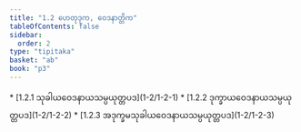 ```yaml
---
title: "1.2 ဟေတုဒုက, ဝေဒနာတ္တိက"
tableOfContents: false
sidebar:
  order: 2
type: "tipitaka"
basket: "ab"
book: "p3"
---
```



<DynamicBreadcrumb />



<TableOfContents book="p3" section="1.2">
* [1.2.1 သုခါယဝေဒနာယသမ္ပယုတ္တပဒ](1-2/1-2-1)
* [1.2.2 ဒုက္ခာယဝေဒနာယသမ္ပယုတ္တပဒ](1-2/1-2-2)
* [1.2.3 အဒုက္ခမသုခါယဝေဒနာယသမ္ပယုတ္တပဒ](1-2/1-2-3)
</TableOfContents>